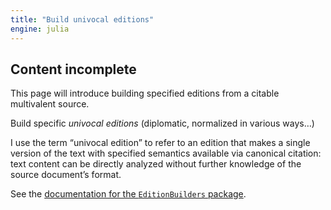 ```yaml
---
title: "Build univocal editions"
engine: julia
---
```




:::{.callout-caution}
## Content incomplete

This page will introduce building specified editions from a citable multivalent source.
:::


Build specific *univocal editions* (diplomatic, normalized in various ways...)

I use the term "univocal edition" to refer to an edition that makes a single version of the text with specified semantics available via canonical citation: text content can be directly analyzed without further knowledge of the source document's format.



See the [documentation for the `EditionBuilders` package](https://hcmid.github.io/EditionBuilders.jl/stable/).